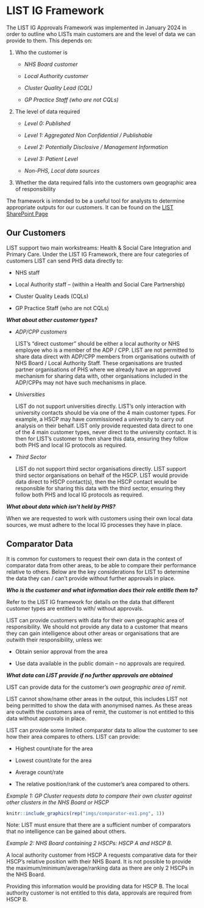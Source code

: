 # LIST IG Framework 

The LIST IG Approvals Framework was implemented in January 2024 in order to outline who LISTs main customers are and the level of data we can provide to them. This depends on: 

1. Who the customer is 

    - _NHS Board customer_

    - _Local Authority customer_

    - _Cluster Quality Lead (CQL)_

    - _GP Practice Staff (who are not CQLs)_

1. The level of data required  

    - _Level 0: Published_

    - _Level 1: Aggregated Non Confidential / Publishable_

    - _Level 2: Potentially Disclosive / Management Information_

    - _Level 3: Patient Level_

    - _Non-PHS, Local data sources_

1. Whether the data required falls into the customers own geographic area of responsibility 

The framework is intended to be a useful tool for analysts to determine appropriate outputs for our customers. It can be found on the [LIST SharePoint Page](https://scottish.sharepoint.com/:x:/r/sites/PHS-LIST/_layouts/15/Doc.aspx?sourcedoc=%7B4675F488-0BED-48E2-967F-4D006D7BA596%7D&file=LIST%20IG%20Approvals%20Framework.xlsx&action=default&mobileredirect=true)

## Our Customers

LIST support two main workstreams: Health & Social Care Integration and Primary Care. Under the LIST IG Framework, there are four categories of customers LIST can send PHS data directly to: 

- NHS staff 

- Local Authority staff – (within a Health and Social Care Partnership) 

- Cluster Quality Leads (CQLs) 

- GP Practice Staff (who are not CQLs) 

_**What about other customer types?**_

- _ADP/CPP customers_

    LIST’s “direct customer” should be either a local authority or NHS employee who is a member of the ADP / CPP. LIST are not permitted to share data direct with ADP/CPP members from organisations outwith of NHS Board / Local Authority Staff. These organisations are trusted partner organisations of PHS where we already have an approved mechanism for sharing data with, other organisations included in the ADP/CPPs may not have such mechanisms in place. 

- _Universities_

    LIST do not support universities directly. LIST’s only interaction with university contacts should be via one of the 4 main customer types. For example, a HSCP may have commissioned a university to carry out analysis on their behalf. LIST only provide requested data direct to one of the 4 main customer types, never direct to the university contact. It is then for LIST’s customer to then share this data, ensuring they follow both PHS and local IG protocols as required. 

- _Third Sector_

    LIST do not support third sector organisations directly. LIST support third sector organisations on behalf of the HSCP. LIST would provide data direct to HSCP contact(s), then the HSCP contact would be responsible for sharing this data with the third sector, ensuring they follow both PHS and local IG protocols as required. 

_**What about data which isn’t held by PHS?**_

When we are requested to work with customers using their own local data sources, we must adhere to the local IG processes they have in place. 

## Comparator Data

It is common for customers to request their own data in the context of comparator data from other areas, to be able to compare their performance relative to others. Below are the key considerations for LIST to determine the data they can / can’t provide without further approvals in place. 

_**Who is the customer and what information does their role entitle them to?**_

Refer to the LIST IG framework for details on the data that different customer types are entitled to with/ without approvals. 

LIST can provide customers with data for their own geographic area of responsibility. We should not provide any data to a customer that means they can  gain intelligence about other areas or organisations that are outwith their responsibility, unless we: 

- Obtain senior approval from the area

- Use data available in the public domain – no approvals are required. 

_**What data can LIST provide if no further approvals are obtained**_

LIST can provide data for the customer’s _own geographic area of remit_. 

LIST cannot show/name other areas in the output, this includes LIST not being permitted to show the data with anonymised names. As these areas are outwith the customers area of remit, the customer is not entitled to this data without approvals in place. 

LIST can provide some limited comparator data to allow the customer to see how their area compares to others. LIST can provide: 

- Highest count/rate for the area 

- Lowest count/rate for the area 

- Average count/rate  

- The relative position/rank of the customer’s area compared to others. 


_Example 1: GP Cluster requests data to compare their own cluster against other clusters in the NHS Board or HSCP_

```r
knitr::include_graphics(rep("imgs/comparator-ex1.png", 1))
```

Note: LIST must ensure that there are a sufficient number of comparators that no intelligence can be gained about others. 

_Example 2: NHS Board containing 2 HSCPs: HSCP A and HSCP B._

A local authority customer from HSCP A requests comparative data for their HSCP’s relative position with their NHS Board. It is not possible to provide the maximum/minimum/average/ranking data as there are only 2 HSCPs in the NHS Board. 

Providing this information would be providing data for HSCP B. The local authority customer is not entitled to this data, approvals are required from HSCP B. 